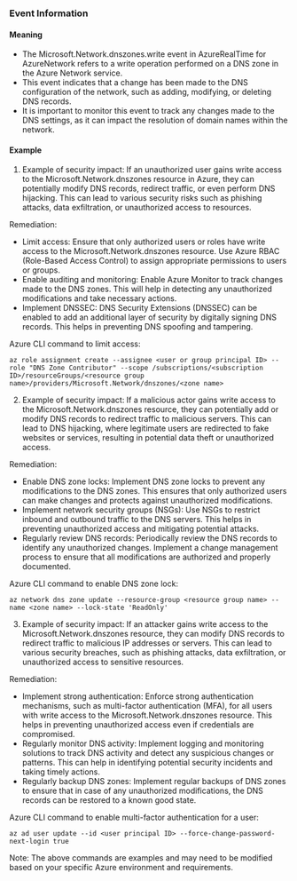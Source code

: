 
### Event Information

#### Meaning

- The Microsoft.Network.dnszones.write event in AzureRealTime for AzureNetwork refers to a write operation performed on a DNS zone in the Azure Network service.
- This event indicates that a change has been made to the DNS configuration of the network, such as adding, modifying, or deleting DNS records.
- It is important to monitor this event to track any changes made to the DNS settings, as it can impact the resolution of domain names within the network.

#### Example

1. Example of security impact: If an unauthorized user gains write access to the Microsoft.Network.dnszones resource in Azure, they can potentially modify DNS records, redirect traffic, or even perform DNS hijacking. This can lead to various security risks such as phishing attacks, data exfiltration, or unauthorized access to resources.

Remediation:
- Limit access: Ensure that only authorized users or roles have write access to the Microsoft.Network.dnszones resource. Use Azure RBAC (Role-Based Access Control) to assign appropriate permissions to users or groups.
- Enable auditing and monitoring: Enable Azure Monitor to track changes made to the DNS zones. This will help in detecting any unauthorized modifications and take necessary actions.
- Implement DNSSEC: DNS Security Extensions (DNSSEC) can be enabled to add an additional layer of security by digitally signing DNS records. This helps in preventing DNS spoofing and tampering.

Azure CLI command to limit access:
```
az role assignment create --assignee <user or group principal ID> --role "DNS Zone Contributor" --scope /subscriptions/<subscription ID>/resourceGroups/<resource group name>/providers/Microsoft.Network/dnszones/<zone name>
```

2. Example of security impact: If a malicious actor gains write access to the Microsoft.Network.dnszones resource, they can potentially add or modify DNS records to redirect traffic to malicious servers. This can lead to DNS hijacking, where legitimate users are redirected to fake websites or services, resulting in potential data theft or unauthorized access.

Remediation:
- Enable DNS zone locks: Implement DNS zone locks to prevent any modifications to the DNS zones. This ensures that only authorized users can make changes and protects against unauthorized modifications.
- Implement network security groups (NSGs): Use NSGs to restrict inbound and outbound traffic to the DNS servers. This helps in preventing unauthorized access and mitigating potential attacks.
- Regularly review DNS records: Periodically review the DNS records to identify any unauthorized changes. Implement a change management process to ensure that all modifications are authorized and properly documented.

Azure CLI command to enable DNS zone lock:
```
az network dns zone update --resource-group <resource group name> --name <zone name> --lock-state 'ReadOnly'
```

3. Example of security impact: If an attacker gains write access to the Microsoft.Network.dnszones resource, they can modify DNS records to redirect traffic to malicious IP addresses or servers. This can lead to various security breaches, such as phishing attacks, data exfiltration, or unauthorized access to sensitive resources.

Remediation:
- Implement strong authentication: Enforce strong authentication mechanisms, such as multi-factor authentication (MFA), for all users with write access to the Microsoft.Network.dnszones resource. This helps in preventing unauthorized access even if credentials are compromised.
- Regularly monitor DNS activity: Implement logging and monitoring solutions to track DNS activity and detect any suspicious changes or patterns. This can help in identifying potential security incidents and taking timely actions.
- Regularly backup DNS zones: Implement regular backups of DNS zones to ensure that in case of any unauthorized modifications, the DNS records can be restored to a known good state.

Azure CLI command to enable multi-factor authentication for a user:
```
az ad user update --id <user principal ID> --force-change-password-next-login true
```

Note: The above commands are examples and may need to be modified based on your specific Azure environment and requirements.

